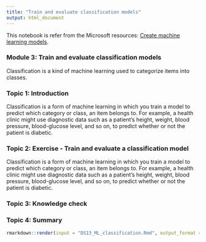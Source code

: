 ```yaml
---
title: "Train and evaluate classification models"
output: html_document
---
```


This notebook is refer from the Microsoft resources: [Create machine learning models](\https://docs.microsoft.com/en-gb/learn/paths/create-machine-learn-models/).

### Module 3: Train and evaluate classification models

Classification is a kind of machine learning used to categorize items into classes.

### Topic 1: Introduction

Classification is a form of machine learning in which you train a model to predict which category or class, an item belongs to. For example, a health clinic might use diagnostic data such as a patient's height, weight, blood pressure, blood-glucose level, and so on, to predict whether or not the patient is diabetic.


### Topic 2: Exercise - Train and evaluate a classification model

Classification is a form of machine learning in which you train a model to predict which category or class, an item belongs to. For example, a health clinic might use diagnostic data such as a patient's height, weight, blood pressure, blood-glucose level, and so on, to predict whether or not the patient is diabetic.




### Topic 3: Knowledge check






### Topic 4: Summary



```r
rmarkdown::render(input = "DS13_ML_classification.Rmd", output_format = "github_document", output_file = "README.md")
```